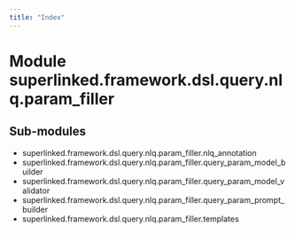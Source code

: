 ```yaml
---
title: "Index"
---
```


Module superlinked.framework.dsl.query.nlq.param_filler
=======================================================

Sub-modules
-----------
* superlinked.framework.dsl.query.nlq.param_filler.nlq_annotation
* superlinked.framework.dsl.query.nlq.param_filler.query_param_model_builder
* superlinked.framework.dsl.query.nlq.param_filler.query_param_model_validator
* superlinked.framework.dsl.query.nlq.param_filler.query_param_prompt_builder
* superlinked.framework.dsl.query.nlq.param_filler.templates